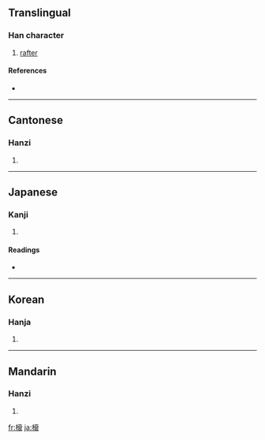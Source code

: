 ==Translingual==

===Han character===
{{Han char|rn=75|rad=木|as=10|sn=14|four=4093<sub>2</sub>|canj=木卜田女 (DYWV), X木卜田女 (XDYWV)}}

# [[rafter]]

====References====
* {{Han ref|kx=0544.200|dkj=15276|dj=0932.040|hdz=21267.070|uh=69B1|ud=27057|bh=E1FC|bd=57852}}

----

==Cantonese==

===Hanzi===
{{yue-hanzi|jyut=|y=cheui1}}

# {{defn|Cantonese|sort=木10}}

----

==Japanese==

===Kanji===
{{ja-kanji|grade=|rs=木10}}

# {{defn|Japanese|sort=木10}}

====Readings====
* {{ja-readings|on=[[すい]] (sui)|kun=[[たるき]] (taruki)}}

----

==Korean==

===Hanja===
{{ko-hanja|hangeul=최|eumhun=|rv=choe|mr=ch'oe|y=choy}}

# {{defn|Korean|sort=木10}}

----

==Mandarin==

===Hanzi===
{{cmn-hanzi|pin=[[cuī]] ([[cui1]])|wg=ts'ui<sup>1</sup>}}

# {{defn|Mandarin|sort=木10}}

[[fr:榱]]
[[ja:榱]]